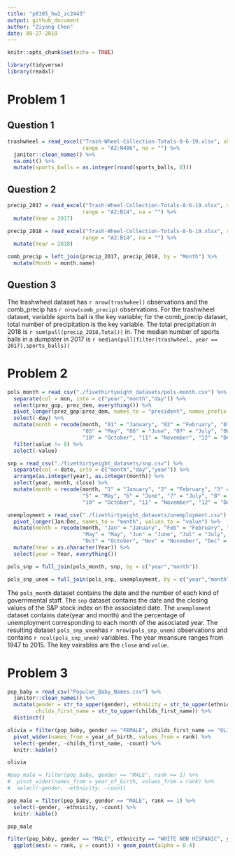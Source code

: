 ```yaml
---
title: "p8105_hw2_zc2443"
output: github_document
author: "Ziyang Chen"
date: 09-27-2019
---
```


```r
knitr::opts_chunk$set(echo = TRUE)

library(tidyverse)
library(readxl)
```

# Problem 1

## Question 1
```r
trashwheel = read_excel("Trash-Wheel-Collection-Totals-8-6-19.xlsx", sheet = "Mr. Trash Wheel",
                        range = "A2:N406", na = "") %>%
  janitor::clean_names() %>%
  na.omit() %>% 
  mutate(sports_balls = as.integer(round(sports_balls, 0)))
```

## Question 2
```r
precip_2017 = read_excel("Trash-Wheel-Collection-Totals-8-6-19.xlsx", sheet = "2017 Precipitation",
                        range = "A2:B14", na = "") %>% 
  mutate(Year = 2017)

precip_2018 = read_excel("Trash-Wheel-Collection-Totals-8-6-19.xlsx", sheet = "2018 Precipitation",
                        range = "A2:B14", na = "") %>% 
  mutate(Year = 2018)

comb_precip = left_join(precip_2017, precip_2018, by = "Month") %>% 
  mutate(Month = month.name)
```

## Question 3
The trashwheel dataset has `r nrow(trashwheel)` observations and the comb_precip has `r nrow(comb_precip)` observations. For the trashwheel dataset, variable sports ball is the key variable; for the comb_precip dataset, total number of precipitation is the key variable. The total precipitation in 2018 is `r sum(pull(precip_2018,Total))` in. The median number of sports balls in a dumpster in 2017 is `r median(pull(filter(trashwheel, year == 2017),sports_balls))`

# Problem 2
```r
pols_month = read_csv("./fivethirtyeight_datasets/pols-month.csv") %>% 
  separate(col = mon, into = c("year","month","day")) %>%
  select(prez_gop, prez_dem, everything()) %>% 
  pivot_longer(prez_gop:prez_dem, names_to = "president", names_prefix = "prez_") %>% 
  select(-day) %>% 
  mutate(month = recode(month, "01" = "January", "02" = "February", "03" = "March", "04" = "April",
                        "05" = "May", "06" = "June", "07" = "July", "08" = "August", "09" = "September",
                        "10" = "October", "11" = "November", "12" = "December")) %>% 
  filter(value != 0) %>% 
  select(-value)

snp = read_csv("./fivethirtyeight_datasets/snp.csv") %>% 
  separate(col = date, into = c("month","day","year")) %>% 
  arrange(as.integer(year), as.integer(month)) %>% 
  select(year, month, close) %>% 
  mutate(month = recode(month, "1" = "January", "2" = "February", "3" = "March", "4" = "April",
                        "5" = "May", "6" = "June", "7" = "July", "8" = "August", "9" = "September",
                        "10" = "October", "11" = "November", "12" = "December"))

unemployment = read_csv("./fivethirtyeight_datasets/unemployment.csv") %>% 
  pivot_longer(Jan:Dec, names_to = "month", values_to = "value") %>% 
  mutate(month = recode(month, "Jan" = "January", "Feb" = "February", "Mar" = "March", "Apr" = "April",
                        "May" = "May", "Jun" = "June", "Jul" = "July", "Aug" = "August", "Sep" = "September",
                        "Oct" = "October", "Nov" = "November", "Dec" = "December")) %>%
  mutate(Year = as.character(Year)) %>% 
  select(year = Year, everything())

pols_snp = full_join(pols_month, snp, by = c("year","month"))

pols_snp_unem = full_join(pols_snp, unemployment, by = c("year","month"))
```

The `pols_month` dataset contains the date and the number of each kind of governmental staff. The `snp` dataset contains the date and the closing values of the S&P stock index on the associated date. The `unemploment` dataset contains date(year and month) and the percentage of unemployment corresponding to each month of the associated year. The resulting dataset `pols_snp_unem`has `r nrow(pols_snp_unem)` observations and contains `r ncol(pols_snp_unem)` variables. The year meansure ranges from 1947 to 2015. The key vairables are the `close` and `value`.

# Problem 3
```r
pop_baby = read_csv("Popular_Baby_Names.csv") %>% 
  janitor::clean_names() %>% 
  mutate(gender = str_to_upper(gender), ethnicity = str_to_upper(ethnicity),
         childs_first_name = str_to_upper(childs_first_name)) %>% 
  distinct()

olivia = filter(pop_baby, gender == "FEMALE", childs_first_name == "OLIVIA") %>% 
  pivot_wider(names_from = year_of_birth, values_from = rank) %>% 
  select(-gender, -childs_first_name, -count) %>% 
  knitr::kable()

olivia

#pop_male = filter(pop_baby, gender == "MALE", rank == 1) %>% 
#  pivot_wider(names_from = year_of_birth, values_from = rank) %>% 
#  select(-gender, -ethnicity, -count)

pop_male = filter(pop_baby, gender == "MALE", rank == 1) %>% 
  select(-gender, -ethnicity, -count) %>% 
  knitr::kable()

pop_male

filter(pop_baby, gender == "MALE", ethnicity == "WHITE NON HISPANIC", year_of_birth == 2016) %>% 
  ggplot(aes(x = rank, y = count)) + geom_point(alpha = 0.4)
```

